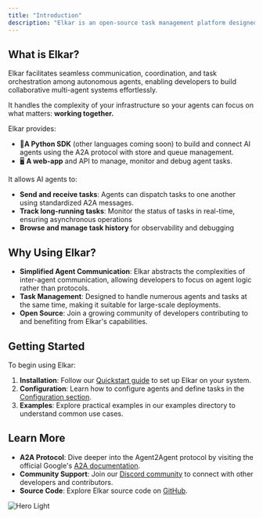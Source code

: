 ```yaml
---
title: "Introduction"
description: "Elkar is an open-source task management platform designed for AI agents, built upon Google's Agent2Agent (A2A) protocol."
---
```


## What is Elkar?

Elkar facilitates seamless communication, coordination, and task orchestration among autonomous agents, enabling developers to build collaborative multi-agent systems effortlessly. 

It handles the complexity of your infrastructure so your agents can focus on what matters: **working together.**

Elkar provides:

- 🐍**A Python SDK**  (other languages coming soon) to build and connect AI agents using the A2A protocol with store and queue management.
- 🖥️ **A web-app** and API to manage, monitor and debug agent tasks.

It allows  AI agents to:

- **Send and receive tasks**: Agents can dispatch tasks to one another using standardized A2A messages.
- **Track long-running tasks**: Monitor the status of tasks in real-time, ensuring asynchronous operations
- **Browse and manage task history** for observability and debugging

## Why Using Elkar?

- **Simplified Agent Communication**: Elkar abstracts the complexities of inter-agent communication, allowing developers to focus on agent logic rather than protocols.
- **Task Management**: Designed to handle numerous agents and tasks at the same time, making it suitable for large-scale deployments.
- **Open Source**: Join a growing community of developers contributing to and benefiting from Elkar's capabilities.

## Getting Started

To begin using Elkar:

1. **Installation**: Follow our [Quickstart guide](https://docs.elkar.co/getting-started/quickstart) to set up Elkar on your system.
2. **Configuration**: Learn how to configure agents and define tasks in the [Configuration section](configuration.md).
3. **Examples**: Explore practical examples in our examples directory to understand common use cases.

## Learn More

- **A2A Protocol**: Dive deeper into the Agent2Agent protocol by visiting the official Google's [A2A documentation](https://github.com/google/A2A).
- **Community Support**: Join our [Discord community](https://discord.gg/HDB4rkqn) to connect with other developers and contributors.
- **Source Code**: Explore  Elkar source code on [GitHub](https://github.com/elkar-ai/elkar-a2a).

<img
  className="block dark:hidden"
  src="/images/hero-light.png"
  alt="Hero Light"
/>